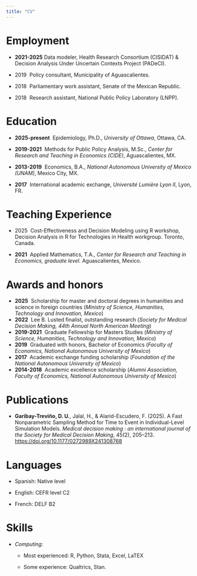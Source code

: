 ```yaml
---
title: "CV"
---
```


# Employment

-   **2021-2025** Data modeler, Health Research Consortium (CISIDAT) & Decision Analysis Under Uncertain Contexts Project (PADeCI).

-   2019  Policy consultant, Municipality of Aguascalientes.

-   2018  Parliamentary work assistant, Senate of the Mexican Republic.

-   2018  Research assistant, National Public Policy Laboratory (LNPP).

# Education

-   **2025-present**  Epidemiology, Ph.D., *University of Ottawa*, Ottawa, CA.

-   **2019-2021**  Methods for Public Policy Analysis, M.Sc., *Center for Research and Teaching in Economics (CIDE)*, Aguascalientes, MX.

-   **2013-2019**  Economics, B.A., *National Autonomous University of Mexico (UNAM)*, Mexico City, MX.

-   **2017**  International academic exchange, *Université Lumière Lyon II*, Lyon, FR.

# Teaching Experience

-   2025  Cost-Effectiveness and Decision Modeling using R workshop, Decision Analysis in R for Technologies in Health workgroup. Toronto, Canada.

-   **2021**  Applied Mathematics, T.A., *Center for Research and Teaching in Economics, graduate level.* Aguascalientes, Mexico.

# Awards and honors

-   **2025**  Scholarship for master and doctoral degrees in humanities and science in foreign countries (*Ministry of Science, Humanities, Technology and Innovation, Mexico*)
-   **2022**  Lee B. Lusted finalist, outstanding research (*Society for Medical Decision Making, 44th Annual North American Meeting*)
-   **2019-2021**  Graduate Fellowship for Masters Studies (*Ministry of Science, Humanities, Technology and Innovation, Mexico*)
-   **2019**  Graduated with honors, Bachelor of Economics (*Faculty of Economics, National Autonomous University of Mexico*)
-   **2017**  Academic exchange funding scholarship (*Foundation of the National Autonomous University of Mexico*)
-   **2014-2018**  Academic excellence scholarship (*Alumni Association, Faculty of Economics, National Autonomous University of Mexico*)

# Publications

-   **Garibay-Treviño, D. U.**, Jalal, H., & Alarid-Escudero, F. (2025). A Fast Nonparametric Sampling Method for Time to Event in Individual-Level Simulation Models. *Medical decision making : an international journal of the Society for Medical Decision Making*, 45(2), 205–213. <https://doi.org/10.1177/0272989X241308768>

# Languages

-   Spanish: Native level

-   English: CEFR level C2

-   French: DELF B2

# Skills

-   *Computing*:

    -   Most experienced: R, Python, Stata, Excel, LaTEX

    -   Some experience: Qualtrics, Stan.

